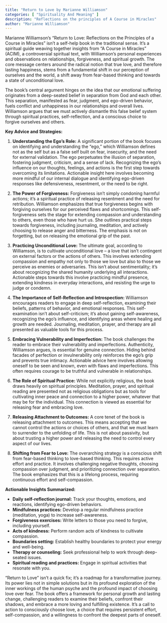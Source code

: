 ```yaml
---
title: "Return to Love by Marianne Williamson"
categories: [ "Spirituality And Meaning" ]
description: "Reflections on the principles of A Course in Miracles"
author: "Marianne Williamson"
---
```

Marianne Williamson's "Return to Love: Reflections on the Principles of a Course in Miracles" isn't a self-help book in the traditional sense. It's a spiritual guide weaving together insights from "A Course in Miracles" (ACIM), a controversial spiritual text, with Williamson's personal experiences and observations on relationships, forgiveness, and spiritual growth.  The core message centers around the radical notion that true love, and therefore lasting happiness, stems from a fundamental shift in our perception of ourselves and the world, a shift away from fear-based thinking and towards a state of unconditional love.

The book's central argument hinges on the idea that our emotional suffering originates from a deep-seated belief in separation from God and each other.  This separation, manifested as fear, judgment, and ego-driven behavior, fuels conflict and unhappiness in our relationships and overall lives.  Williamson argues that we must actively dismantle this false belief system through spiritual practices, self-reflection, and a conscious choice to forgive ourselves and others.

**Key Advice and Strategies:**

1. **Understanding the Ego's Role:**  A significant portion of the book focuses on identifying and understanding the "ego," which Williamson defines not as the self but as a false self built on fear, insecurity, and the need for external validation.  The ego perpetuates the illusion of separation, fostering judgment, criticism, and a sense of lack.  Recognizing the ego's influence on our thoughts, feelings, and actions is the first step towards overcoming its limitations.  Actionable insight here involves becoming more mindful of our internal dialogue and identifying ego-driven responses like defensiveness, resentment, or the need to be right.

2. **The Power of Forgiveness:** Forgiveness isn't simply condoning harmful actions; it's a spiritual practice of releasing resentment and the need for retribution.  Williamson emphasizes that true forgiveness begins with forgiving ourselves for our perceived flaws and shortcomings. This self-forgiveness sets the stage for extending compassion and understanding to others, even those who have hurt us.  She outlines practical steps towards forgiveness, including journaling, meditation, and actively choosing to release anger and bitterness.  The emphasis is not on forgetting, but on releasing the emotional grip of the past.

3. **Practicing Unconditional Love:**  The ultimate goal, according to Williamson, is to cultivate unconditional love – a love that isn't contingent on external factors or the actions of others.  This involves extending compassion and empathy not only to those we love but also to those we perceive as enemies or adversaries.  This isn't about sentimentality; it's about recognizing the shared humanity underlying all interactions.  Actionable steps towards this involve practicing mindful presence, extending kindness in everyday interactions, and resisting the urge to judge or condemn.

4. **The Importance of Self-Reflection and Introspection:**  Williamson encourages readers to engage in deep self-reflection, examining their beliefs, patterns of behavior, and emotional responses.  This self-examination isn't about self-criticism; it's about gaining self-awareness, recognizing the ego's influence, and identifying areas where healing and growth are needed.  Journaling, meditation, prayer, and therapy are all presented as valuable tools for this process.

5. **Embracing Vulnerability and Imperfection:**  The book challenges the reader to embrace their vulnerability and imperfections.  Authenticity, Williamson argues, is essential for genuine connection. Hiding behind facades of perfection or invulnerability only reinforces the ego's grip and prevents true intimacy.  Actionable advice here involves allowing oneself to be seen and known, even with flaws and imperfections.  This often requires courage to be truthful and vulnerable in relationships.

6. **The Role of Spiritual Practice:**  While not explicitly religious, the book draws heavily on spiritual principles.  Meditation, prayer, and spiritual reading are presented not as religious obligations but as tools for cultivating inner peace and connection to a higher power, whatever that may be for the individual.  This connection is viewed as essential for releasing fear and embracing love.

7. **Releasing Attachment to Outcomes:**  A core tenet of the book is releasing attachment to outcomes.  This means accepting that we cannot control the actions or choices of others, and that we must learn to surrender to the unfolding of life.  This is not about passivity, but about trusting a higher power and releasing the need to control every aspect of our lives.

8. **Shifting from Fear to Love:**  The overarching strategy is a conscious shift from fear-based thinking to love-based thinking.  This requires active effort and practice.  It involves challenging negative thoughts, choosing compassion over judgment, and prioritizing connection over separation.  The book emphasizes that this is a lifelong process, requiring continuous effort and self-compassion.


**Actionable Insights Summarized:**

* **Daily self-reflection journal:**  Track your thoughts, emotions, and reactions, identifying ego-driven behaviors.
* **Mindfulness practices:**  Develop a regular mindfulness practice (meditation, yoga) to increase self-awareness.
* **Forgiveness exercises:**  Write letters to those you need to forgive, including yourself.
* **Acts of kindness:**  Perform random acts of kindness to cultivate compassion.
* **Boundaries setting:**  Establish healthy boundaries to protect your energy and well-being.
* **Therapy or counseling:**  Seek professional help to work through deep-seated issues.
* **Spiritual reading and practices:**  Engage in spiritual activities that resonate with you.


"Return to Love" isn't a quick fix; it's a roadmap for a transformative journey.  Its power lies not in simple solutions but in its profound exploration of the inner workings of the human psyche and the profound impact of choosing love over fear.  The book offers a framework for personal growth and lasting change, challenging readers to examine their beliefs, confront their shadows, and embrace a more loving and fulfilling existence.  It’s a call to action to consciously choose love, a choice that requires persistent effort, self-compassion, and a willingness to confront the deepest parts of oneself.

